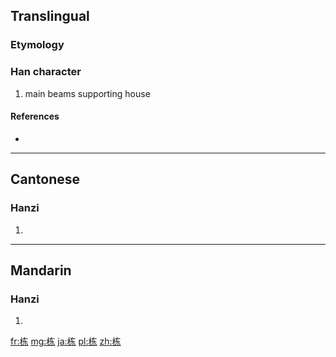 {{also|棟}}
==Translingual==

===Etymology===
{{Han simp|棟|f=東|t=东}}

===Han character===
{{Han char|rn=75|rad=木|as=05|sn=9|four=|canj=木大木 (DKD)}}

# main beams supporting house

====References====
* {{Han ref|kx=0521.121|hdz=21181.010|uh=680B|ud=26635}}

----

==Cantonese==

===Hanzi===
{{yue-hanzi|jyut=[[dung3]], [[dung6]]|y=dung3, dung6|tra=棟}}

# {{defn|lang=yue|sort=木05}}

----

==Mandarin==

===Hanzi===
{{cmn-hanzi|tra=棟|pin=[[dòng]] ([[dong4]])|wg=tung<sup>4</sup>}}

# {{defn|lang=cmn|sort=木05}}

[[fr:栋]]
[[mg:栋]]
[[ja:栋]]
[[pl:栋]]
[[zh:栋]]